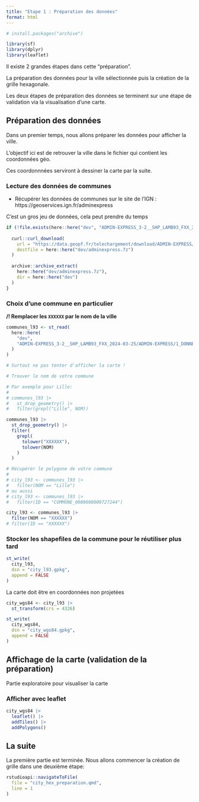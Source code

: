 ```yaml
---
title: "Etape 1 : Préparation des données"
format: html
---
```


```r
# install.packages("archive")

library(sf)
library(dplyr)
library(leaflet)
```

Il existe 2 grandes étapes dans cette "préparation". 

La préparation des données pour la ville sélectionnée puis la création de la grille hexagonale.

Les deux étapes de préparation des données se terminent sur une étape de validation via la visualisation d'une carte.

## Préparation des données

Dans un premier temps, nous allons préparer les données pour afficher la ville. 

L'objectif ici est de retrouver la ville dans le fichier qui contient les coordonnées géo.

Ces coordonnnées serviront à dessiner la carte par la suite.

### Lecture des données de communes

- Récupérer les données de communes sur le site de l'IGN : https://geoservices.ign.fr/adminexpress

C'est un gros jeu de données, cela peut prendre du temps

```r
if (!file.exists(here::here("dev", "ADMIN-EXPRESS_3-2__SHP_LAMB93_FXX_2024-03-25"))) {
  
  curl::curl_download(
    url = "https://data.geopf.fr/telechargement/download/ADMIN-EXPRESS/ADMIN-EXPRESS_3-2__SHP_LAMB93_FXX_2024-03-25/ADMIN-EXPRESS_3-2__SHP_LAMB93_FXX_2024-03-25.7z",
    destfile = here::here("dev/adminexpress.7z")
  )
  
  archive::archive_extract(
    here::here("dev/adminexpress.7z"), 
    dir = here::here("dev")
  )
}
```

### Choix d'une commune en particulier

**/!\ Remplacer les `XXXXXX` par le nom de la ville**

```r
communes_l93 <- st_read(
  here::here(
    "dev",
    "ADMIN-EXPRESS_3-2__SHP_LAMB93_FXX_2024-03-25/ADMIN-EXPRESS/1_DONNEES_LIVRAISON_2024-03-00237/ADE_3-2_SHP_LAMB93_FXX-ED2024-03-25/COMMUNE.shp"
  )
)

# Surtout ne pas tenter d'afficher la carte !

# Trouver le nom de votre commune

# Par exemple pour Lille:
#
# communes_l93 |> 
#   st_drop_geometry() |> 
#   filter(grepl("Lille", NOM))

communes_l93 |>
  st_drop_geometry() |>
  filter(
    grepl(
      tolower("XXXXXX"), 
      tolower(NOM)
    )
  )

# Récupérer le polygone de votre commune
#
# city_l93 <- communes_l93 |>
#   filter(NOM == "Lille")
# ou aussi
# city_l93 <- communes_l93 |>
#   filter(ID == "COMMUNE_0000000009727244")

city_l93 <- communes_l93 |>
  filter(NOM == "XXXXXX")
# filter(ID == "XXXXXX")
```

### Stocker les shapefiles de la commune pour le réutiliser plus tard

```r
st_write(
  city_l93, 
  dsn = "city_l93.gpkg", 
  append = FALSE
)
```

La carte doit être en coordonnées non projetées

```r
city_wgs84 <- city_l93 |> 
  st_transform(crs = 4326)

st_write(
  city_wgs84, 
  dsn = "city_wgs84.gpkg", 
  append = FALSE
)
```


## Affichage de la carte (validation de la préparation)

Partie exploratoire pour visualiser la carte

### Afficher avec leaflet

```r
city_wgs84 |> 
  leaflet() |> 
  addTiles() |> 
  addPolygons()
```

## La suite

La première partie est terminée. Nous allons commencer la création de grille dans une deuxième étape:

```r
rstudioapi::navigateToFile(
  file = "city_hex_preparation.qmd", 
  line = 1
)
```
